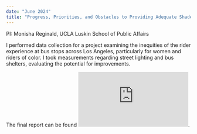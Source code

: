 ```yaml
---
date: "June 2024"
title: "Progress, Priorities, and Obstacles to Providing Adequate Shade and Lighting at Bus Stops in Los Angeles"
---
```


PI: Monisha Reginald, UCLA Luskin School of Public Affairs  

I performed data collection for a project examining the inequities of the rider experience at bus stops across Los Angeles, particularly for women and riders of color. I took measurements regarding street lighting and bus shelters, evaluating the potential for improvements.

The final report can be found ![here](https://escholarship.org/content/qt91p6c5zv/qt91p6c5zv.pdf?t=sexfyg&v=lg).